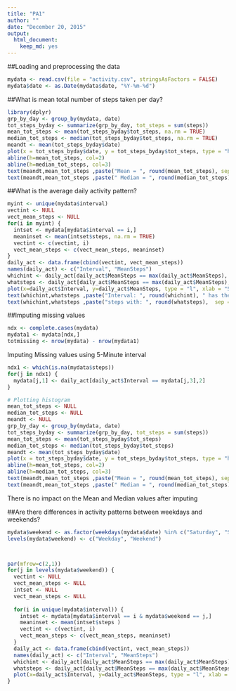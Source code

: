 ```yaml
---
title: "PA1"
author: ""
date: "December 20, 2015"
output: 
  html_document: 
    keep_md: yes
---
```



##Loading and preprocessing the data
```r
mydata <- read.csv(file = "activity.csv", stringsAsFactors = FALSE)
mydata$date <- as.Date(mydata$date, "%Y-%m-%d")
```

##What is mean total number of steps taken per day?
```r
library(dplyr)
grp_by_day <- group_by(mydata, date) 
tot_steps_byday <- summarize(grp_by_day, tot_steps = sum(steps))
mean_tot_steps <- mean(tot_steps_byday$tot_steps, na.rm = TRUE)
median_tot_steps <- median(tot_steps_byday$tot_steps, na.rm = TRUE)
meandt <- mean(tot_steps_byday$date)
plot(x = tot_steps_byday$date, y = tot_steps_byday$tot_steps, type = "h", xlab = "Date", ylab = "Total Steps", main = "Mean Total # of Steps per Day", col=6)
abline(h=mean_tot_steps, col=2)
abline(h=median_tot_steps, col=3)
text(meandt,mean_tot_steps ,paste("Mean = ", round(mean_tot_steps), sep = ""),  adj = c(0, 0))
text(meandt,mean_tot_steps ,paste(" Median = ", round(median_tot_steps), sep = ""),  adj = c(0, 1))

```



##What is the average daily activity pattern?
```r
myint <- unique(mydata$interval)
vectint <- NULL
vect_mean_steps <- NULL
for(i in myint) {
  intset <- mydata[mydata$interval == i,]
  meaninset <- mean(intset$steps, na.rm = TRUE)
  vectint <- c(vectint, i)
  vect_mean_steps <- c(vect_mean_steps, meaninset)
}
daily_act <- data.frame(cbind(vectint, vect_mean_steps)) 
names(daily_act) <- c("Interval", "MeanSteps")
whichint <- daily_act[daily_act$MeanSteps == max(daily_act$MeanSteps), 1]
whatsteps <- daily_act[daily_act$MeanSteps == max(daily_act$MeanSteps), 2]
plot(x=daily_act$Interval, y=daily_act$MeanSteps, type = "l", xlab = "5 Minute Interval", ylab = "Mean Steps", main = "Average Daily Activity Pattern", col=4)
text(whichint,whatsteps ,paste("Interval: ", round(whichint), " has the peak ", sep = ""),  adj = c(0, 0))
text(whichint,whatsteps ,paste("steps with: ", round(whatsteps),  sep = ""),  adj = c(0, 1))
```

##Imputing missing values

```r
ndx <- complete.cases(mydata)
mydata1 <- mydata[ndx,]
totmissing <- nrow(mydata) - nrow(mydata1)
```


Imputing Missing values using 5-Minute interval

```r
ndx1 <- which(is.na(mydata$steps))
for(j in ndx1) {
  mydata[j,1] <- daily_act[daily_act$Interval == mydata[j,3],2]
}

# Plotting histogram
mean_tot_steps <- NULL
median_tot_steps <- NULL
meandt <- NULL
grp_by_day <- group_by(mydata, date) 
tot_steps_byday <- summarize(grp_by_day, tot_steps = sum(steps))
mean_tot_steps <- mean(tot_steps_byday$tot_steps)
median_tot_steps <- median(tot_steps_byday$tot_steps)
meandt <- mean(tot_steps_byday$date)
plot(x = tot_steps_byday$date, y = tot_steps_byday$tot_steps, type = "h", xlab = "Date", ylab = "Total Steps", main = "Mean Total # of Steps per Day - Missing Imputed", col=6)
abline(h=mean_tot_steps, col=2)
abline(h=median_tot_steps, col=3)
text(meandt,mean_tot_steps ,paste("Mean = ", round(mean_tot_steps), sep = ""),  adj = c(0, 0))
text(meandt,mean_tot_steps ,paste(" Median = ", round(median_tot_steps), sep = ""),  adj = c(0, 1))
```

There is no impact on the Mean and Median values after imputing

##Are there differences in activity patterns between weekdays and weekends?

```r

mydata$weekend <- as.factor(weekdays(mydata$date) %in% c("Saturday", "Sunday")) 
levels(mydata$weekend) <- c("Weekday", "Weekend")



par(mfrow=c(2,1))
for(j in levels(mydata$weekend)) {
  vectint <- NULL
  vect_mean_steps <- NULL
  intset <- NULL
  vect_mean_steps <- NULL
  
  for(i in unique(mydata$interval)) {
    intset <- mydata[mydata$interval == i & mydata$weekend == j,]
    meaninset <- mean(intset$steps )
    vectint <- c(vectint, i)
    vect_mean_steps <- c(vect_mean_steps, meaninset)
  }
  daily_act <- data.frame(cbind(vectint, vect_mean_steps)) 
  names(daily_act) <- c("Interval", "MeanSteps")
  whichint <- daily_act[daily_act$MeanSteps == max(daily_act$MeanSteps), 1]
  whatsteps <- daily_act[daily_act$MeanSteps == max(daily_act$MeanSteps), 2]
  plot(x=daily_act$Interval, y=daily_act$MeanSteps, type = "l", xlab = "5 Minute Interval", ylab = "Mean Steps", main = paste("Average Daily Activity Pattern - ", j, sep = "" ), col=4)
}

```
